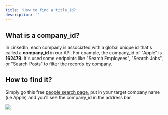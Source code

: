 ```yaml
---
title: 'How to find a title_id?'
description: ''
---
```


## What is a company_id?

In LinkedIn, each company is associated with a global unique id that's called a **company\_id** in our API. For example, the company\_id of "Apple" is **162479**. It's used some endpoints like "Search Employees", "Search Jobs", or "Search Posts" to filter the records by company.

## How to find it?

Simply go this free <a href="https://www.linkedin.com/search/results/PEOPLE/?currentCompany=%5B%22162479%22%5D&origin=FACETED_SEARCH&sid=bv3" target="_blank">people search page</a>, put in your target company name (i.e Apple) and you'll see the company_id in the address bar.

![](/images/company-id.png)
